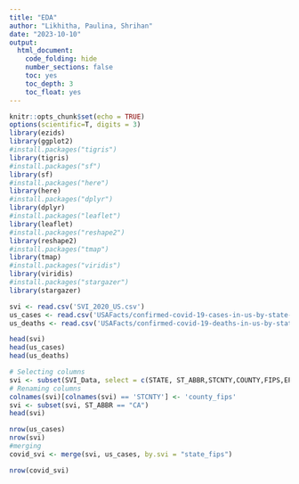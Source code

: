 ```yaml
---
title: "EDA"
author: "Likhitha, Paulina, Shrihan"
date: "2023-10-10"
output:
  html_document:
    code_folding: hide
    number_sections: false
    toc: yes
    toc_depth: 3
    toc_float: yes
---
```



```r

knitr::opts_chunk$set(echo = TRUE)
options(scientific=T, digits = 3) 
library(ezids)
library(ggplot2)
#install.packages("tigris")
library(tigris)
#install.packages("sf")
library(sf)
#install.packages("here")
library(here)
#install.packages("dplyr")
library(dplyr)
#install.packages("leaflet")
library(leaflet)
#install.packages("reshape2")
library(reshape2)
#install.packages("tmap")
library(tmap)
#install.packages("viridis")
library(viridis)
#install.packages("stargazer")
library(stargazer)


```



```r

svi <- read.csv('SVI_2020_US.csv')
us_cases <- read.csv('USAFacts/confirmed-covid-19-cases-in-us-by-state-and-county.csv')
us_deaths <- read.csv('USAFacts/confirmed-covid-19-deaths-in-us-by-state-and-county.csv')

head(svi)
head(us_cases)
head(us_deaths)

```



```r
# Selecting columns
svi <- subset(SVI_Data, select = c(STATE, ST_ABBR,STCNTY,COUNTY,FIPS,EP_POV150, EP_LIMENG, EP_AGE65, EP_MINRTY, EP_UNEMP, EP_NOHSDP, EP_AGE17, EP_DISABL, EP_SNGPNT, EP_MUNIT, EP_MOBILE, EP_CROWD, EP_NOVEH, EP_GROUPQ, RPL_THEMES))
# Renaming columns
colnames(svi)[colnames(svi) == 'STCNTY'] <- 'county_fips'
svi <- subset(svi, ST_ABBR == "CA")
head(svi)

```




```r
nrow(us_cases)
nrow(svi)
#merging
covid_svi <- merge(svi, us_cases, by.svi = "state_fips")

nrow(covid_svi)


```

